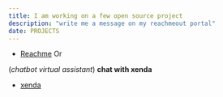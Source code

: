 ```yaml
---
title: I am working on a few open source project
description: "write me a message on my reachmeout portal"
date: PROJECTS 
---
```



 - [Reachme](https://reachmee.netlify.app/)
    Or

(_chatbot virtual  assistant_) **chat with xenda**
- [xenda](https://research.typeform.com/c/pDcfTsnt)


